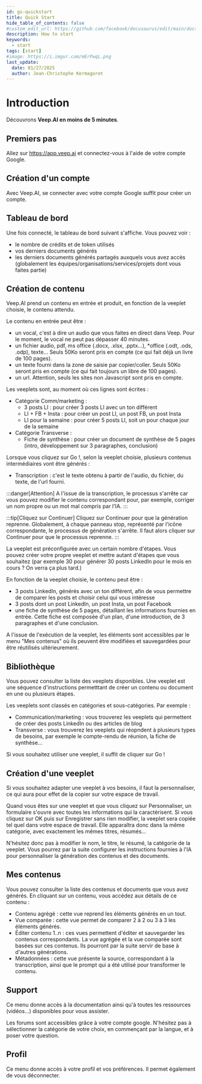 ```yaml
---
id: gs-quickstart
title: Quick Start
hide_table_of_contents: false
#custom_edit_url: https://github.com/facebook/docusaurus/edit/main/docs/api-doc-markdown.md
description: How to start
keywords:
  - start
tags: [start]
#image: https://i.imgur.com/mErPwqL.png
last_update:
  date: 01/27/2025
  author: Jean-Christophe Kermagoret
---
```


# Introduction

Découvrons **Veep.AI en moins de 5 minutes**.

## Premiers pas

Allez sur https://app.veep.ai et connectez-vous à l'aide de votre compte Google.

## Création d'un compte

Avec Veep.AI, se connecter avec votre compte Google suffit pour créer un compte.

## Tableau de bord

Une fois connecté, le tableau de bord suivant s'affiche. Vous pouvez voir :
* le nombre de crédits et de token utilisés
* vos derniers documents générés
* les derniers documents générés partagés auxquels vous avez accès (globalement les équipes/organisations/services/projets dont vous faites partie)

## Création de contenu

Veep.AI prend un contenu en entrée et produit, en fonction de la veeplet choisie, le contenu attendu.

Le contenu en entrée peut être :
* un vocal, c'est à dire un audio que vous faites en direct dans Veep. Pour le moment, le vocal ne peut pas dépasser 40 minutes.
* un fichier audio, pdf, ms office (.docx, .xlsx, .pptx...), *office (.odt, .ods, .odp), texte... Seuls 50Ko seront pris en compte (ce qui fait déjà un livre de 100 pages).
* un texte fourni dans la zone de saisie par copier/coller. Seuls 50Ko seront pris en compte (ce qui fait toujours un libre de 100 pages).
* un url. Attention, seuls les sites non Javascript sont pris en compte.

Les veeplets sont, au moment où ces lignes sont écrites :
* Catégorie Comm/marketing :
  * 3 posts LI : pour créer 3 posts LI avec un ton différent
  * LI + FB + Insta : pour créer un post LI, un post FB, un post Insta
  * LI pour la semaine : pour créer 5 posts LI, soit un pour chaque jour de la semaine
* Catégorie Transverse :
  * Fiche de synthèse : pour créer un document de synthèse de 5 pages (intro, développement sur 3 paragraphes, conclusion)

Lorsque vous cliquez sur Go !, selon la veeplet choisie, plusieurs contenus intermédiaires vont être générés :
* Transcription : c'est le texte obtenu à partir de l'audio, du fichier, du texte, de l'url fourni.

:::danger[Attention]
A l'issue de la transcription, le processus s'arrête car vous pouvez modifier le contenu correspondant pour, par exemple, corriger un nom propre ou un mot mal compris par l'IA.
:::

:::tip[Cliquez sur Continuer]
Cliquez sur Continuer pour que la génération reprenne. Globalement, à chaque panneau stop, représenté par l'icône correspondante, le processus de génération s'arrête. Il faut alors cliquer sur Continuer pour que le processus reprenne.
:::

La veeplet est préconfigurée avec un certain nombre d'étapes. Vous pouvez créer votre propre veeplet et mettre autant d'étapes que vous souhaitez (par exemple 30 pour générer 30 posts LinkedIn pour le mois en cours ? On verra ça plus tard.)

En fonction de la veeplet choisie, le contenu peut être :
* 3 posts LinkedIn, générés avec un ton différent, afin de vous permettre de comparer les posts et choisir celui qui vous intéresse
* 3 posts dont un post LinkedIn, un post Insta, un post Facebook
* une fiche de synthèse de 5 pages, détaillant les informations fournies en entrée. Cette fiche est composée d'un plan, d'une introduction, de 3 paragraphes et d'une conclusion.

A l'issue de l'exécution de la veeplet, les éléments sont accessibles par le menu "Mes contenus" où ils peuvent être modifiées et sauvegardées pour être réutilisés ultérieurement.

## Bibliothèque

Vous pouvez consulter la liste des veeplets disponibles. Une veeplet est une séquence d'instructions permetttant de créer un contenu ou document en une ou plusieurs étapes.

Les veeplets sont classés en catégories et sous-catégories. Par exemple :
* Communication/marketing : vous trouverez les veeplets qui permettent de créer des posts LinkedIn ou des articles de blog
* Transverse : vous trouverez les veeplets qui réopndent à plusieurs types de besoins, par exemple le compte-rendu de réunion, la fiche de synthèse...

Si vous souhaitez utiliser une veeplet, il suffit de cliquer sur Go !

## Création d'une veeplet

Si vous souhaitez adapter une veeplet à vos besoins, il faut la personnaliser, ce qui aura pour effet de la copier sur votre espace de travail.

Quand vous êtes sur une veeplet et que vous cliquez sur Personnaliser, un formulaire s'ouvre avec toutes les informations qui la caractérisent. Si vous cliquez sur OK puis sur Enregistrer sans rien modifier, la veeplet sera copiée tel quel dans votre espace de travail. Elle apparaîtra donc dans la même catégorie, avec exactement les mêmes titres, résumés...

N'hésitez donc pas à modifier le nom, le titre, le résumé, la catégorie de la veeplet. Vous pourrez par la suite configurer les instructions fournies à l'IA pour personnaliser la génération des contenus et des documents.

## Mes contenus

Vous pouvez consulter la liste des contenus et documents que vous avez générés. En cliquant sur un contenu, vous accédez aux détails de ce contenu :
* Contenu agrégé : cette vue reprend les éléments générés en un tout.
* Vue comparée : cette vue permet de comparer 2 à 2 ou 3 à 3 les éléments générés.
* Éditer contenu 1..n : ces vues permettent d'éditer et sauvegarder les contenus correspondants. La vue agrégée et la vue comparée sont basées sur ces contenus. Ils pourront par la suite servir de base à d'autres générations.
* Métadonnées : cette vue présente la source, correspondant à la transcription, ainsi que le prompt qui a été utilisé pour transformer le contenu.

## Support

Ce menu donne accès à la documentation ainsi qu'à toutes les ressources (vidéos...) disponibles pour vous assister.

Les forums sont accessibles grâce à votre compte google. N'hésitez pas à sélectionner la catégorie de votre choix, en commençant par la langue, et à poser votre question.

## Profil

Ce menu donne accès à votre profil et vos préférences. Il permet également de vous déconnecter.
